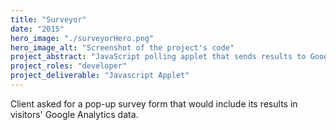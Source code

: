 ```yaml
---
title: "Surveyor"
date: "2015"
hero_image: "./surveyorHero.png"
hero_image_alt: "Screenshot of the project's code"
project_abstract: "JavaScript polling applet that sends results to Google Analytics"
project_roles: "developer"
project_deliverable: "Javascript Applet"
---
```

Client asked for a pop-up survey form that would include its results in visitors' Google Analytics data.
